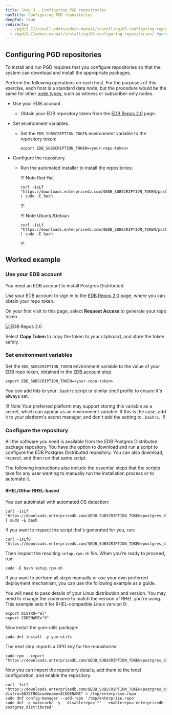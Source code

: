 ```yaml
---
title: Step 3 - Configuring PGD repositories
navTitle: Configuring PGD repositories
deepToC: true
redirects:
  - /pgd/5.7/install-admin/admin-manual/installing/03-configuring-repositories/ #generated for pgd deploy-config-planning reorg 
  - /pgd/5.7/admin-manual/installing/03-configuring-repositories/ #generated for pgd deploy-config-planning reorg 
---
```


## Configuring PGD repositories

To install and run PGD requires that you configure repositories so that the system can download and install the appropriate packages.

Perform the following operations on each host. For the purposes of this exercise, each host is a standard data node, but the procedure would be the same for other [node types](/pgd/5.7/nodes/overview), such as witness or subscriber-only nodes.

* Use your EDB account.
  * Obtain your EDB repository token from the [EDB Repos 2.0](https://www.enterprisedb.com/repos-downloads) page.

* Set environment variables. 
  * Set the `EDB_SUBSCRIPTION_TOKEN` environment variable to the repository token:

    ```
    export EDB_SUBSCRIPTION_TOKEN=<your-repo-token>
    ```

* Configure the repository.
  * Run the automated installer to install the repositories:

    !!! Note Red Hat
    ```
    curl -1sLf "https://downloads.enterprisedb.com/$EDB_SUBSCRIPTION_TOKEN/postgres_distributed/setup.rpm.sh" | sudo -E bash
    ```
    !!!

    !!! Note Ubuntu/Debian
    ```
    curl -1sLf "https://downloads.enterprisedb.com/$EDB_SUBSCRIPTION_TOKEN/postgres_distributed/setup.deb.sh" | sudo -E bash
    ```
    !!!

## Worked example

### Use your EDB account

You need an EDB account to install Postgres Distributed. 

Use your EDB account to sign in to the [EDB Repos 2.0](https://www.enterprisedb.com/repos-downloads) page, where you can obtain your repo token. 

On your first visit to this page, select **Request Access** to generate your repo token. 

![EDB Repos 2.0](images/edbrepos2.0.png)

Select **Copy Token** to copy the token to your clipboard, and store the token safely. 


### Set environment variables

Set the `EDB_SUBSCRIPTION_TOKEN` environment variable to the value of your EDB repo token, obtained in the [EDB account](#use-your-edb-account) step.

```
export EDB_SUBSCRIPTION_TOKEN=<your-repo-token>
```

You can add this to your `.bashrc` script or similar shell profile to ensure it's always set. 

!!! Note 
Your preferred platform may support storing this variable as a secret, which can appear as an environment variable. If this is the case, add it to your platform's secret manager, and don't add the setting to `.bashrc`. 
!!!

### Configure the repository

All the software you need is available from the EDB Postgres Distributed package repository.
You have the option to download and run a script to configure the EDB Postgres Distributed repository. 
You can also download, inspect, and then run that same script.

The following instructions also include the essential steps that the scripts take for any user wanting to manually run the installation process or to automate it.

#### RHEL/Other RHEL-based

You can autoinstall with automated OS detection:

```
curl -1sLf "https://downloads.enterprisedb.com/$EDB_SUBSCRIPTION_TOKEN/postgres_distributed/setup.rpm.sh" | sudo -E bash
```

If you want to inspect the script that's generated for you, run:

```
curl -1sLfO "https://downloads.enterprisedb.com/$EDB_SUBSCRIPTION_TOKEN/postgres_distributed/setup.rpm.sh"
```

Then inspect the resulting `setup.rpm.sh` file. When you're ready to proceed, run:

```
sudo -E bash setup.rpm.sh
```

If you want to perform all steps manually or use your own preferred deployment mechanism, you can use the following example as a guide.

You will need to pass details of your Linux distribution and version. You may need to change the codename to match the version of RHEL you're using. This example sets it for RHEL-compatible Linux version 9:

```
export DISTRO="el"
export CODENAME="9"
```

Now install the yum-utils package:

```
sudo dnf install -y yum-utils 
```

The next step imports a GPG key for the repositories:

```
sudo rpm --import "https://downloads.enterprisedb.com/$EDB_SUBSCRIPTION_TOKEN/postgres_distributed/gpg.B09F406230DA0084.key"
```

Now you can import the repository details, add them to the local configuration, and enable the repository.

```
curl -1sLf "https://downloads.enterprisedb.com/$EDB_SUBSCRIPTION_TOKEN/postgres_distributed/config.rpm.txt?distro=$DISTRO&codename=$CODENAME" > /tmp/enterprise.repo
sudo dnf config-manager --add-repo '/tmp/enterprise.repo'
sudo dnf -q makecache -y --disablerepo='*' --enablerepo='enterprisedb-postgres_distributed'
```


<!---

#### Ubuntu/Debian

You can autoinstall with automated OS detection

```
curl -1sLf "https://downloads.enterprisedb.com/$EDB_SUBSCRIPTION_TOKEN/postgres_distributed/setup.deb.sh" | sudo -E bash
```

If you wish to inspect the script that is generated for you:

```
curl -1sLf "https://downloads.enterprisedb.com/$EDB_SUBSCRIPTION_TOKEN/postgres_distributed/setup.deb.sh" 
# Inspect setup.deb.sh
sudo -E bash setup.deb.sh
```

or if you wish to run all steps manually, the following approach takes on many situations.
Set the DISTRO environment variable to "ubuntu" or "debian" and the CODENAME environment variable to "jammy" or "focal" (for Ubuntu) or "11"/"12" (for Debian)

```
export DISTRO="ubuntu"
export CODENAME="jammy"
sudo apt-get install -y debian-keyring debian-archive-keyring apt-transport-https 
keyring_location=/usr/share/keyrings/enterprisedb-postgres_distributed-archive-keyring.gpg
curl -1sLf "https://downloads.enterprisedb.com/$EDB_SUBSCRIPTION_TOKEN/postgres_distributed/gpg.B09F406230DA0084.key" |  gpg --dearmor | sudo tee ${keyring_location} >/dev/null
curl -1sLf "https://downloads.enterprisedb.com/$EDB_SUBSCRIPTION_TOKEN/postgres_distributed/config.deb.txt?distro=$DISTRO&codename=$CODENAME" | sudo tee /etc/apt/sources.list.d/enterprisedb-postgres_distributed.list >/dev/null
sudo apt-get update
```

--->
